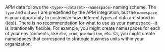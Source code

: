 

APM data follows the `<type>-<dataset>-<namespace>` naming scheme.
The `type` and `dataset` are predefined by the APM integration,
but the `namespace` is your opportunity to customize how different types of data are stored in ((es)).
There is no recommendation for what to use as your namespace--it is intentionally flexible.
For example, you might create namespaces for each of your environments,
like `dev`, `prod`, `production`, etc.
Or, you might create namespaces that correspond to strategic business units within your organization.